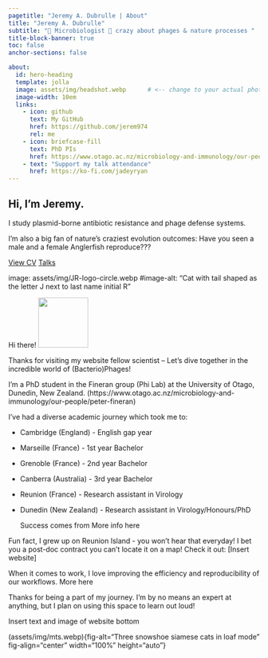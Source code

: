 ```yaml
---
pagetitle: "Jeremy A. Dubrulle | About"
title: "Jeremy A. Dubrulle"
subtitle: "🦠 Microbiologist 🦠 crazy about phages & nature processes "
title-block-banner: true
toc: false
anchor-sections: false

about:
  id: hero-heading
  template: jolla
  image: assets/img/headshot.webp      # <-- change to your actual photo path
  image-width: 10em
  links:
    - icon: github
      text: My GitHub
      href: https://github.com/jerem974
      rel: me
    - icon: briefcase-fill
      text: PhD PIs
      href: https://www.otago.ac.nz/microbiology-and-immunology/our-people/peter-fineran
    - text: "Support my talk attendance"
      href: https://ko-fi.com/jadeyryan
---
```



:::: hero
::: hero-text
# Hi, I’m Jeremy.

I study plasmid-borne antibiotic resistance and phage defense systems.

I'm also a big fan of nature's craziest evolution outcomes: Have you seen a male and a female Anglerfish reproduce???

[View CV](cv.qmd){.btn .cta} [Talks](talks.qmd){.btn}
:::
::::

image: assets/img/JR-logo-circle.webp #image-alt: "Cat with tail shaped as the letter J next to last name initial R"


::: {#hero-heading}
:::

Hi there! ![](assets/img/JR-logo.webp){.img-va-bottom fig-alt="cat with tail shaped as the letter J next to last name initial R" width="100"}

Thanks for visiting my website fellow scientist -- Let's dive together in the incredible world of (Bacterio)Phages!

I'm a PhD student in the Fineran group (Phi Lab) at the University of Otago, Dunedin, New Zealand. (https://www.otago.ac.nz/microbiology-and-immunology/our-people/peter-fineran)

I've had a diverse academic journey which took me to:

-   Cambridge (England) - English gap year

-   Marseille (France) - 1st year Bachelor

-   Grenoble (France) - 2nd year Bachelor

-   Canberra (Australia) - 3rd year Bachelor

-   Reunion (France) - Research assistant in Virology

-   Dunedin (New Zealand) - Research assistant in Virology/Honours/PhD

    Success comes from More info here

Fun fact, I grew up on Reunion Island - you won't hear that everyday! I bet you a post-doc contract you can't locate it on a map! Check it out: \[Insert website\]

When it comes to work, I love improving the efficiency and reproducibility of our workflows. More here

Thanks for being a part of my journey. I'm by no means an expert at anything, but I plan on using this space to learn out loud!

Insert text and image of website bottom

(assets/img/mts.webp){fig-alt="Three snowshoe siamese cats in loaf mode" fig-align="center" width="100%" height="auto"}
